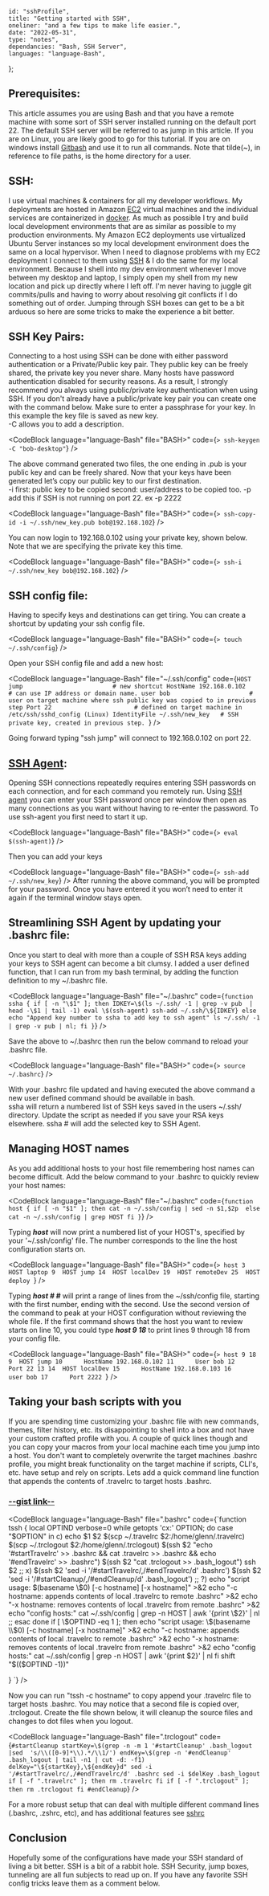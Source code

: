 
    id: "sshProfile",
    title: "Getting started with SSH",
    oneliner: "and a few tips to make life easier.",
    date: "2022-05-31",
    type: "notes",
    dependancies: "Bash, SSH Server",
    languages: "language-Bash",
};

## Prerequisites:

This article assumes you are using Bash and that you have a remote machine with some sort of SSH server installed running on the default port 22.
The default SSH server will be referred to as jump in this article.
If you are on Linux, you are likely good to go for this tutorial.
If you are on windows install [Gitbash](https://git-scm.com/download/win) and use it to run all commands.
Note that tilde(~), in reference to file paths, is the home directory for a user.

## SSH:

I use virtual machines & containers for all my developer workflows. My deployments are hosted in Amazon [EC2](https://aws.amazon.com/pm/ec2/) virtual machines and the individual services
are containerized in [docker](https://www.docker.com/). As much as possible I try and build local development environments that are as similar as possible to my production environments.
My Amazon EC2 deployments use virtualized Ubuntu Server instances so my local development environment does the same on a local hypervisor. When I need to diagnose problems
with my EC2 deployment I connect to them using [SSH](https://en.wikipedia.org/wiki/Secure_Shell) & I do the same for my local environment. Because I shell into my dev environment
whenever I move between my desktop and laptop, I simply open my shell from my new location and pick up directly where I left off. I'm never having to juggle git commits/pulls and having to worry about resolving
git conflicts if I do something out of order. Jumping through SSH boxes can get to be a bit arduous so here are some tricks to make the experience a bit better.

## SSH Key Pairs:

Connecting to a host using SSH can be done with either password authentication or a Private/Public key pair. They public key can be freely shared, the private key you never share. Many hosts have
password authentication disabled for security reasons. As a result, I strongly recommend you always using public/private key authentication when using SSH. If you don't already have a public/private key pair
you can create one with the command below. Make sure to enter a passphrase for your key. In this example the key file is saved as new key.  
-C allows you to add a description.

<CodeBlock language="language-Bash" file="BASH>" code={`> ssh-keygen -C "bob-desktop"`} />

The above command generated two files, the one ending in .pub is your public key and can be freely shared.
Now that your keys have been generated let’s copy our public key to our first destination.  
-i first: public key to be copied second: user/address to be copied too.
-p add this if SSH is not running on port 22. ex -p 2222

<CodeBlock language="language-Bash" file="BASH>" code={`> ssh-copy-id -i ~/.ssh/new_key.pub bob@192.168.102`} />

You can now login to 192.168.0.102 using your private key, shown below. Note that we are specifying the private key this time.

<CodeBlock language="language-Bash" file="BASH>" code={`> ssh-i ~/.ssh/new_key bob@192.168.102`} />

## SSH config file:

Having to specify keys and destinations can get tiring. You can create a shortcut by updating your ssh config file.

<CodeBlock language="language-Bash" file="BASH>" code={`> touch ~/.ssh/config`} />

Open your SSH config file and add a new host:

<CodeBlock
    language="language-Bash"
    file="~/.ssh/config"
    code={`HOST jump                         # new shortcut
    HostName 192.168.0.102        # can use IP address or domain name.
    user bob                      # user on target machine where ssh public key was copied to in previous step
    Port 22                       # defined on target machine in /etc/ssh/sshd_config (Linux)
    IdentityFile ~/.ssh/new_key   # SSH private key, created in previous step.
`}
/>

Going forward typing "ssh jump" will connect to 192.168.0.102 on port 22.

## [SSH Agent](https://www.ssh.com/academy/ssh/agent):

Opening SSH connections repeatedly requires entering SSH passwords on each connection, and for each command you remotely run.
Using [SSH agent](https://www.ssh.com/academy/ssh/agent) you can enter your SSH password once per window then open as many connections as you want without having to re-enter the password.
To use ssh-agent you first need to start it up.

<CodeBlock language="language-Bash" file="BASH>" code={`> eval $(ssh-agent)`} />

Then you can add your keys

<CodeBlock language="language-Bash" file="BASH>" code={`> ssh-add ~/.ssh/new_key`} />
After running the above command, you will be prompted for your password. Once you have entered it you won’t need to enter it again if the terminal window stays open.

## Streamlining SSH Agent by updating your .bashrc file:

Once you start to deal with more than a couple of SSH RSA keys adding your keys to SSH agent can become a bit clumsy.
I added a user defined function, that I can run from my bash terminal, by adding the function definition to my ~/.bashrc file.

<CodeBlock
    language="language-Bash"
    file="~/.bashrc"
    code={`function ssha {
    if [ -n "\$1" ]; then
        IDKEY=\$(ls ~/.ssh/ -1 | grep -v pub  | head -\$1 | tail -1)
        eval \$(ssh-agent)
        ssh-add ~/.ssh/\${IDKEY}
    else
        echo "Append key number to ssha to add key to ssh agent"
        ls ~/.ssh/ -1 | grep -v pub | nl;
    fi
}`}
/>

Save the above to ~/.bashrc then run the below command to reload your .bashrc file.

<CodeBlock language="language-Bash" file="BASH>" code={`> source ~/.bashrc`} />

With your .bashrc file updated and having executed the above command a new user defined command should be available in bash.  
ssha will return a numbered list of SSH keys saved in the users ~/.ssh/ directory. Update the script as needed if you save your RSA keys elsewhere.
ssha # will add the selected key to SSH Agent.

## Managing HOST names

As you add additional hosts to your host file remembering host names can become difficult. Add the below command to your .bashrc to quickly review your host names:

<CodeBlock
    language="language-Bash"
    file="~/.bashrc"
    code={`function host {
    if [ -n "$1" ]; then
        cat -n ~/.ssh/config | sed -n $1,$2p 
    else
        cat -n ~/.ssh/config | grep HOST
    fi
}`}
/>

Typing **_host_** will now print a numbered list of your HOST's, specified by your '~/.ssh/config' file. The number corresponds
to the line the host configuration starts on.

<CodeBlock
    language="language-Bash"
    file="BASH>"
    code={`> host
     3  HOST laptop
     9  HOST jump
    14  HOST localDev
    19  HOST remoteDev
    25  HOST deploy
`}
/>

Typing **_host # #_** will print a range of lines from the ~/ssh/config file, starting with the first number, ending with the second.
Use the second version of the command to peak at your HOST configuration without reviewing the whole file.
If the first command shows that the host you want to review starts on line 10, you could type **_host 9 18_** to print lines 9 through 18 from your config file.

<CodeBlock
    language="language-Bash"
    file="BASH>"
    code={`> host 9 18
     9  HOST jump
    10      HostName 192.168.0.102
    11      User bob
    12      Port 22
    13
    14  HOST localDev
    15      HostName 192.168.0.103
    16      user bob
    17      Port 2222
`}
/>

## Taking your bash scripts with you

If you are spending time customizing your .bashrc file with new commands, themes, filter history, etc. its disappointing to shell into a box
and not have your custom crafted profile with you. A couple of quick lines though and you can copy your macros from your local machine each time you jump
into a host. You don't want to completely overwrite the target machines .bashrc profile, you might break functionality on the target machine if scripts, CLI's, etc. have
setup and rely on scripts. Lets add a quick command line function that appends the contents of .travelrc to target hosts .bashrc.

### [--gist link--](https://gist.github.com/GlennStreetman/5562377755fc5f0c031bb90158b0d5e9)

<CodeBlock
    language="language-Bash"
    file=".bashrc"
    code={`function tssh {
    local OPTIND verbose=0
    while getopts 'cx:' OPTION; do
        case "\$OPTION" in
            c)
                echo \$1 \$2
            	\$(scp ~/.travelrc \$2:/home/glenn/.travelrc)
                \$(scp ~/.trclogout \$2:/home/glenn/.trclogout)
                \$(ssh \$2 "echo '#startTravelrc' >> .bashrc && cat .travelrc >> .bashrc && echo '#endTravelrc' >> .bashrc")
                \$(ssh \$2 "cat .trclogout >> .bash_logout")
                ssh \$2
                ;;
            x)
                \$(ssh \$2 'sed -i '/#startTravelrc/,/#endTravelrc/d' .bashrc')
                \$(ssh \$2 'sed -i '/#startCleanup/,/#endCleanup/d' .bash_logout')
                ;;
            ?)
                echo "script usage: \$(basename \\$0) [-c hostname] [-x hostname]" >&2
                echo "-c hostname: appends contents of local .travelrc to remote .bashrc" >&2
                echo "-x hostname: removes contents of local .travelrc from remote .bashrc" >&2
                echo "config hosts:"
                cat ~/.ssh/config | grep -n HOST | awk '{print \$2}' | nl
                ;;                
        esac
    done
    if [ \$OPTIND -eq 1 ]; then 
        echo "script usage: \$(basename \\$0) [-c hostname] [-x hostname]" >&2
        echo "-c hostname: appends contents of local .travelrc to remote .bashrc" >&2
        echo "-x hostname: removes contents of local .travelrc from remote .bashrc" >&2
        echo "config hosts:"
        cat ~/.ssh/config | grep -n HOST | awk '{print \$2}' | nl
    fi
    shift "\$(($OPTIND -1))"
    
}
`}
/>

Now you can run "tssh -c hostname" to copy append your .travelrc file to target hosts .bashrc. You may notice that a second file is copied over, .trclogout.
Create the file shown below, it will cleanup the source files and changes to dot files when you logout.

<CodeBlock
    language="language-Bash"
    file=".trclogout"
    code={`
        #startCleanup
        startKey=\$(grep -n -m 1 '#startCleanup' .bash_logout |sed  's/\\([0-9]*\\).*/\\1/')
        endKey=\$(grep -n '#endCleanup' .bash_logout | tail -n1 | cut -d: -f1)
        delKey="\${startKey},\${endKey}d"
        sed -i '/#startTravelrc/,/#endTravelrc/d' .bashrc
        sed -i $delKey .bash_logout
        if [ -f ".travelrc" ]; then
            rm .travelrc
        fi
        if [ -f ".trclogout" ]; then
            rm .trclogout
        fi
        #endCleanup
    `}
/>

For a more robust setup that can deal with multiple different command lines (.bashrc, .zshrc, etc), and has additional features see [sshrc](https://github.com/cdown/sshrc)

## Conclusion

Hopefully some of the configurations have made your SSH standard of living a bit better. SSH is a bit of a rabbit hole. SSH Security, jump boxes, tunneling
are all fun subjects to read up on. If you have any favorite SSH config tricks leave them as a comment below.
